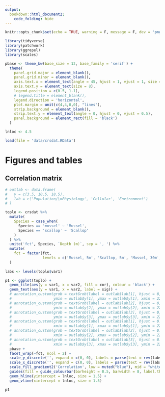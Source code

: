 ```yaml
---
output: 
  bookdown::html_document2:
    code_folding: hide
---
```


```r
knitr::opts_chunk$set(echo = TRUE, warning = F, message = F, dev = 'png', fig.path = 'figs/', dev.args = list(family = 'serif'))

library(tidyverse)
library(patchwork)
library(ggrepel)
library(scales)

pbase <- theme_bw(base_size = 12, base_family = 'serif') + 
  theme(
    panel.grid.major = element_blank(), 
    panel.grid.minor = element_blank(), 
    axis.text.x = element_text(angle = 45, hjust = 1, vjust = 1, size = 8), 
    axis.text.y = element_text(size = 8),
    legend.position = c(0.5, 1.1),
    # legend.title = element_blank(),
    legend.direction = 'horizontal',
    plot.margin = unit(c(4,4,0,0), "lines"),
    strip.background = element_blank(), 
    strip.text.y = element_text(angle = 0, hjust = 0, vjust = 0.5), 
    panel.background = element_rect(fill = 'black')
  ) 

lnloc <- 4.5

load(file = 'data/crsdat.RData')

```

# Figures and tables {.tabset}

## Correlation matrix

```r

# outlab <- data.frame(
#   y = c(3.5, 10.5, 18.5), 
#   lab = c('Population/\nPhysiology', 'Cellular', 'Environment')
# )

toplo <- crsdat %>% 
  mutate(
    Species = case_when(
      Species == 'mussel' ~ 'Mussel', 
      Species == 'scallop' ~ 'Scallop'
    )
  ) %>% 
  unite('fct', Species, `Depth (m)`, sep = ', ') %>% 
  mutate(
    fct = factor(fct, 
                 levels = c('Mussel, 5m', 'Scallop, 5m', 'Mussel, 30m', 'Scallop, 30m'))
  )
  
labs <- levels(toplo$var1)

p1 <- ggplot(toplo) + 
  geom_tile(aes(y = var1, x = var2, fill = cor), colour = 'black') + 
  geom_text(aes(y = var1, x = var2, label = sig)) +
  # annotation_custom(grob = textGrob(label = outlab$lab[1], hjust = 0, gp = gpar(cex = 0.7)),
  #                   ymin = outlab$y[1], ymax = outlab$y[1], xmin = 22, xmax = 22) +
  # annotation_custom(grob = textGrob(label = outlab$lab[2], hjust = 0, gp = gpar(cex = 0.7)),
  #                   ymin = outlab$y[2], ymax = outlab$y[2], xmin = 22, xmax = 22) +  
  # annotation_custom(grob = textGrob(label = outlab$lab[3], hjust = 0, gp = gpar(cex = 0.7)),
  #                   ymin = outlab$y[3], ymax = outlab$y[3], xmin = 22, xmax = 22) +
  # annotation_custom(grob = textGrob(label = outlab$lab[1], hjust = 0.5, gp = gpar(cex = 0.7)),
  #                   xmin = outlab$y[1], xmax = outlab$y[1], ymin = 22.5, ymax = 22.5) +
  # annotation_custom(grob = textGrob(label = outlab$lab[2], hjust = 0.5, gp = gpar(cex = 0.7)),
  #                   xmin = outlab$y[2], xmax = outlab$y[2], ymin = 22.5, ymax = 22.5) +  
  # annotation_custom(grob = textGrob(label = outlab$lab[3], hjust = 0.5, gp = gpar(cex = 0.7)),
  #                   xmin = outlab$y[3], xmax = outlab$y[3], ymin = 22.5, ymax = 22.5) +
  pbase +
  facet_wrap(~fct, ncol = 2) +
  scale_y_discrete('', expand = c(0, 0), labels = parse(text = rev(labs))) + 
  scale_x_discrete('', expand = c(0, 0), labels = parse(text = rev(labs))) +
  scale_fill_gradient2('Correlation', low = muted("blue"), mid = "white", high = muted("green"), midpoint = 0) +
  guides(fill = guide_colourbar(barheight = 0.5, barwidth = 8, label.theme = element_text(size = 9, angle = 0))) +
  geom_hline(yintercept = lnloc, size = 1.5) +
  geom_vline(xintercept = lnloc, size = 1.5)  

p1
```


